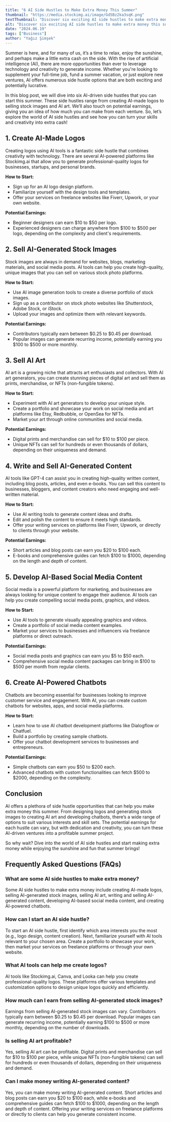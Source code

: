 ```yaml
---
title: "6 AI Side Hustles to Make Extra Money This Summer"
thumbnail: "https://media.stockimg.ai/image/Gd5Bz2ka3sqK.png"
textThumbnail: "Discover six exciting AI side hustles to make extra money this summer. Learn how to create AI-made logos, sell AI-generated stock images, and more. Start earning today!"
alt: "Discover six exciting AI side hustles to make extra money this summer. Learn how to create AI-made logos, sell AI-generated stock images, and more. Start earning today!"
date: "2024.06.19"
tags: ["Business"]
author: "Yağız Şimşek"
---
```


<CustomImage
    src="https://media.stockimg.ai/image/Gd5Bz2ka3sqK.png"
    alt="stoic money statue"
/>

Summer is here, and for many of us, it’s a time to relax, enjoy the sunshine, and perhaps make a little extra cash on the side. With the rise of artificial intelligence (AI), there are more opportunities than ever to leverage technology and creativity to generate income. Whether you're looking to supplement your full-time job, fund a summer vacation, or just explore new ventures, AI offers numerous side hustle options that are both exciting and potentially lucrative.

In this blog post, we will dive into six AI-driven side hustles that you can start this summer. These side hustles range from creating AI-made logos to selling stock images and AI art. We’ll also touch on potential earnings, giving you an idea of how much you can make from each venture. So, let’s explore the world of AI side hustles and see how you can turn your skills and creativity into extra cash!

## 1. **Create AI-Made Logos**

<CustomImage
    src="https://media.stockimg.ai/dalle-logo/zOp67iSfpgEy.png"
    alt="ai made logo"
/>

Creating logos using AI tools is a fantastic side hustle that combines creativity with technology. There are several AI-powered platforms like Stockimg.ai that allow you to generate professional-quality logos for businesses, startups, and personal brands. 

**How to Start:**
- Sign up for an AI logo design platform.
- Familiarize yourself with the design tools and templates.
- Offer your services on freelance websites like Fiverr, Upwork, or your own website.

**Potential Earnings:**
- Beginner designers can earn $10 to $50 per logo.
- Experienced designers can charge anywhere from $100 to $500 per logo, depending on the complexity and client's requirements.

## 2. **Sell AI-Generated Stock Images**

<CustomImage
    src="https://media.stockimg.ai/image/hXN3weiU15a_.png"
    alt="ai generated money"
/>

Stock images are always in demand for websites, blogs, marketing materials, and social media posts. AI tools can help you create high-quality, unique images that you can sell on various stock photo platforms.

**How to Start:**
- Use AI image generation tools to create a diverse portfolio of stock images.
- Sign up as a contributor on stock photo websites like Shutterstock, Adobe Stock, or iStock.
- Upload your images and optimize them with relevant keywords.

**Potential Earnings:**
- Contributors typically earn between $0.25 to $0.45 per download.
- Popular images can generate recurring income, potentially earning you $100 to $500 or more monthly.

## 3. **Sell AI Art**

<CustomImage
    src="https://media.stockimg.ai/image/_K8xI_KJHLqD.png"
    alt="AI art i guess, i don't know what art is these days..."
/>

AI art is a growing niche that attracts art enthusiasts and collectors. With AI art generators, you can create stunning pieces of digital art and sell them as prints, merchandise, or NFTs (non-fungible tokens).

**How to Start:**
- Experiment with AI art generators to develop your unique style.
- Create a portfolio and showcase your work on social media and art platforms like Etsy, Redbubble, or OpenSea for NFTs.
- Market your art through online communities and social media.

**Potential Earnings:**
- Digital prints and merchandise can sell for $10 to $100 per piece.
- Unique NFTs can sell for hundreds or even thousands of dollars, depending on their uniqueness and demand.

## 4. **Write and Sell AI-Generated Content**

<CustomImage
    src="https://media.stockimg.ai/stockimg-real/Image-1717699342559-2053617416.jpg"
    alt="a cool book picture made with ai of course"
/>

AI tools like GPT-4 can assist you in creating high-quality written content, including blog posts, articles, and even e-books. You can sell this content to businesses, bloggers, and content creators who need engaging and well-written material.

**How to Start:**
- Use AI writing tools to generate content ideas and drafts.
- Edit and polish the content to ensure it meets high standards.
- Offer your writing services on platforms like Fiverr, Upwork, or directly to clients through your website.

**Potential Earnings:**
- Short articles and blog posts can earn you $20 to $100 each.
- E-books and comprehensive guides can fetch $100 to $1000, depending on the length and depth of content.

## 5. **Develop AI-Based Social Media Content**

<CustomImage
    src="https://media.stockimg.ai/image/r1jk6t3HVIst.png"
    alt="a woman enjoys the matrix"
/>

Social media is a powerful platform for marketing, and businesses are always looking for unique content to engage their audience. AI tools can help you create compelling social media posts, graphics, and videos.

**How to Start:**
- Use AI tools to generate visually appealing graphics and videos.
- Create a portfolio of social media content examples.
- Market your services to businesses and influencers via freelance platforms or direct outreach.

**Potential Earnings:**
- Social media posts and graphics can earn you $5 to $50 each.
- Comprehensive social media content packages can bring in $100 to $500 per month from regular clients.

## 6. **Create AI-Powered Chatbots**

<CustomImage
    src="https://media.stockimg.ai/image/adzzBOZwy6Hj.png"
    alt="will the real slim shady please stand up"
/>

Chatbots are becoming essential for businesses looking to improve customer service and engagement. With AI, you can create custom chatbots for websites, apps, and social media platforms.

**How to Start:**
- Learn how to use AI chatbot development platforms like Dialogflow or Chatfuel.
- Build a portfolio by creating sample chatbots.
- Offer your chatbot development services to businesses and entrepreneurs.

**Potential Earnings:**
- Simple chatbots can earn you $50 to $200 each.
- Advanced chatbots with custom functionalities can fetch $500 to $2000, depending on the complexity.

## Conclusion

AI offers a plethora of side hustle opportunities that can help you make extra money this summer. From designing logos and generating stock images to creating AI art and developing chatbots, there’s a wide range of options to suit various interests and skill sets. The potential earnings for each hustle can vary, but with dedication and creativity, you can turn these AI-driven ventures into a profitable summer project.

So why wait? Dive into the world of AI side hustles and start making extra money while enjoying the sunshine and fun that summer brings!

## Frequently Asked Questions (FAQs)

### What are some AI side hustles to make extra money?

Some AI side hustles to make extra money include creating AI-made logos, selling AI-generated stock images, selling AI art, writing and selling AI-generated content, developing AI-based social media content, and creating AI-powered chatbots.

### How can I start an AI side hustle?

To start an AI side hustle, first identify which area interests you the most (e.g., logo design, content creation). Next, familiarize yourself with AI tools relevant to your chosen area. Create a portfolio to showcase your work, then market your services on freelance platforms or through your own website.

### What AI tools can help me create logos?

AI tools like Stockimg.ai, Canva, and Looka can help you create professional-quality logos. These platforms offer various templates and customization options to design unique logos quickly and efficiently.

### How much can I earn from selling AI-generated stock images?

Earnings from selling AI-generated stock images can vary. Contributors typically earn between $0.25 to $0.45 per download. Popular images can generate recurring income, potentially earning $100 to $500 or more monthly, depending on the number of downloads.

### Is selling AI art profitable?

Yes, selling AI art can be profitable. Digital prints and merchandise can sell for $10 to $100 per piece, while unique NFTs (non-fungible tokens) can sell for hundreds or even thousands of dollars, depending on their uniqueness and demand.

### Can I make money writing AI-generated content?

Yes, you can make money writing AI-generated content. Short articles and blog posts can earn you $20 to $100 each, while e-books and comprehensive guides can fetch $100 to $1000, depending on the length and depth of content. Offering your writing services on freelance platforms or directly to clients can help you generate consistent income.